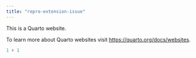 ```yaml
---
title: "repro-extension-issue"
---
```


This is a Quarto website.

To learn more about Quarto websites visit <https://quarto.org/docs/websites>.

```r
1 + 1
```
